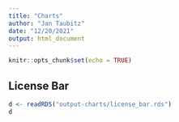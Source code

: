 ```yaml
---
title: "Charts"
author: "Jan Taubitz"
date: "12/20/2021"
output: html_document
---
```


```r
knitr::opts_chunk$set(echo = TRUE)
```

## License Bar

```r
d <- readRDS("output-charts/license_bar.rds")
d
```

